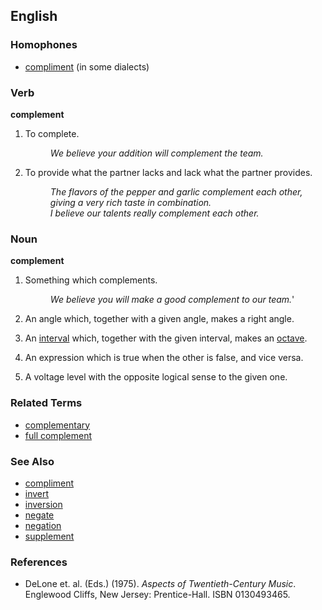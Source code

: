 ==English==

===Homophones===
*[[compliment]] (in some dialects)

===Verb===
'''complement'''

# To complete.
#: ''We believe your addition will complement the team.''
# To provide what the partner lacks and lack what the partner provides.
#: ''The flavors of the pepper and garlic complement each other, giving a very rich taste in combination.''
#: ''I believe our talents really complement each other.''

===Noun===
'''complement'''

# Something which complements.
#: ''We believe you will make a good complement to our team.'''
# {{cattag|geometry}} An angle which, together with a given angle, makes a right angle.
# {{music}} An [[interval]] which, together with the given interval, makes an [[octave]].
# {{cattag|logic}} An expression which is true when the other is false, and vice versa.
# {{cattag|electronics}} A voltage level with the opposite logical sense to the given one.

===Related Terms===
*[[complementary]]
*[[full complement]]

===See Also===
*[[compliment]]
*[[invert]]
*[[inversion]]
*[[negate]]
*[[negation]]
*[[supplement]]

===References===
*DeLone et. al. (Eds.) (1975). ''Aspects of Twentieth-Century Music''. Englewood Cliffs, New Jersey: Prentice-Hall. ISBN 0130493465.